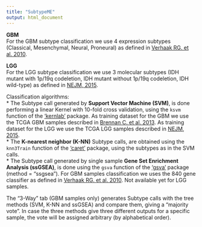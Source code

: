 ```yaml
---
title: "SubtypeME"
output: html_document
---
```


**GBM**   
For the GBM subtype classification we use 4 expression subtypes (Classical, Mesenchymal, Neural, Proneural) as defined in [Verhaak RG. et al. 2010](http://www.ncbi.nlm.nih.gov/pubmed/20129251).   
   
**LGG**  
For the LGG subtype classification we use 3 molecular subtypes (IDH mutant with 1p/19q codeletion, IDH mutant without 1p/19q codeletion, IDH wild-type) as defined in [NEJM, 2015](http://www.ncbi.nlm.nih.gov/pubmed/26061751).            
   
Classification algorithms:       
* The Subtype call generated by **Support Vector Machine (SVM)**, is done performing a linear Kernel with 10-fold cross validation, using the `ksvm` function of the [‘kernlab’](http://cran.r-project.org/web/packages/kernlab/kernlab.pdf) package. As training dataset for the GBM we use the TCGA GBM samples described in [Brennan C. et al. 2013](http://www.ncbi.nlm.nih.gov/pubmed/24120142). As training dataset for the LGG we use the TCGA LGG samples described in [NEJM, 2015](http://www.ncbi.nlm.nih.gov/pubmed/26061751).             
* The **K-nearest neighbor (K-NN)** Subtype calls, are obtained using the `knn3Train` function of the [‘caret’](http://cran.r-project.org/web/packages/caret/caret.pdf) package, using the subtypes as in the SVM calls.  
* The Subtype call generated  by single sample **Gene Set Enrichment Analysis (ssGSEA)**, is done using the `gsva` function of the [‘gsva’](http://www.bioconductor.org/packages/2.12/bioc/html/GSVA.html) package (method = "ssgsea"). For GBM samples classification we uses the 840 gene classifier as defined in [Verhaak RG. et al. 2010](http://www.ncbi.nlm.nih.gov/pubmed/20129251). Not available yet for LGG samples.   

The "3-Way" tab (GBM samples only) generates Subtype calls with the tree methods (SVM, K-NN and ssGSEA) and compare them, giving a "majority vote". In case the three methods give three different outputs for a specific sample, the vote will be assigned arbitrary (by alphabetical order).  
